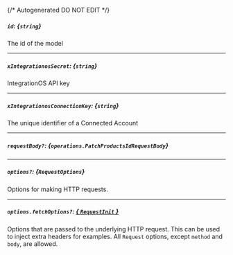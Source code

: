 {/* Autogenerated DO NOT EDIT  */}

##### `id`: *{`string`}*
The id of the model

---
##### `xIntegrationosSecret`: *{`string`}*
IntegrationOS API key

---
##### `xIntegrationosConnectionKey`: *{`string`}*
The unique identifier of a Connected Account

---
##### `requestBody?`: *{`operations.PatchProductsIdRequestBody`}*
<Collapsible openLabel={Labels.showProperties} closeLabel={Labels.hideProperties}>
    <PatchProductsIdRequestBody/>
</Collapsible>

---
##### `options?`: *{`RequestOptions`}*
Options for making HTTP requests.

---
##### `options.fetchOptions?`: [*{ `RequestInit` }*](https://developer.mozilla.org/en-US/docs/Web/API/Request/Request#options)
Options that are passed to the underlying HTTP request. This can be used to inject extra headers for examples. All `Request` options, except `method` and `body`, are allowed.


